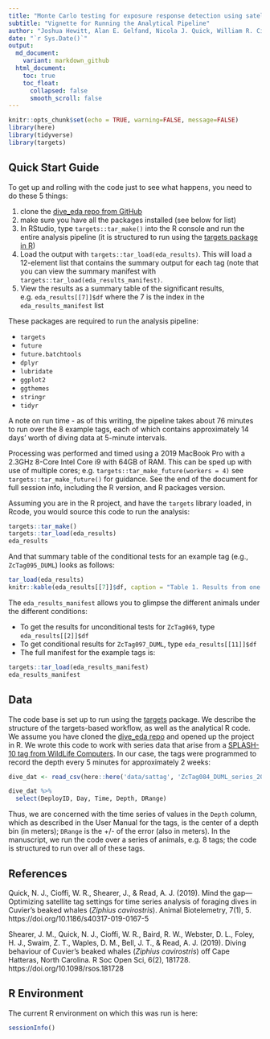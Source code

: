 ```yaml
---
title: "Monte Carlo testing for exposure response detection using satellite tag data"
subtitle: "Vignette for Running the Analytical Pipeline"
author: "Joshua Hewitt, Alan E. Gelfand, Nicola J. Quick, William R. Cioffi, Brandon L. Southall, Stacy L. DeRuiter, Robert S. Schick"
date: "`r Sys.Date()`"
output:
  md_document:
    variant: markdown_github
  html_document:
    toc: true
    toc_float:
      collapsed: false
      smooth_scroll: false
---
```



```r
knitr::opts_chunk$set(echo = TRUE, warning=FALSE, message=FALSE)
library(here)
library(tidyverse)
library(targets)
```

## Quick Start Guide
To get up and rolling with the code just to see what happens, you need to do these 5 things:

1. clone the [dive_eda repo from GitHub](https://github.com/jmhewitt/dive_eda)
2. make sure you have all the packages installed (see below for list)
3. In RStudio, type `targets::tar_make()` into the R console and run the entire analysis pipeline (it is structured to run using the [targets package in R](https://books.ropensci.org/targets/))
4. Load the output with `targets::tar_load(eda_results)`. This will load a 12-element list that contains the summary output for each tag (note that you can view the summary manifest with `targets::tar_load(eda_results_manifest)`. 
5. View the results as a summary table of the significant results, e.g. `eda_results[[7]]$df` where the 7 is the index in the `eda_results_manifest` list

These packages are required to run the analysis pipeline:

- `targets`
- `future`
- `future.batchtools`
- `dplyr`
- `lubridate`
- `ggplot2`
- `ggthemes`
- `stringr`
- `tidyr` 

A note on run time - as of this writing, the pipeline takes about 76 minutes to run over the 8 example tags, each of which contains approximately 14 days' worth of diving data at 5-minute intervals. 

Processing was performed and timed using a 2019 MacBook Pro with a 2.3GHz 8-Core Intel Core i9 with 64GB of RAM. This can be sped up with use of multiple cores; e.g. `targets::tar_make_future(workers = 4)` see `targets::tar_make_future()` for guidance. See the end of the document for full session info, including the R version, and R packages version.

Assuming you are in the R project, and have the `targets` library loaded, in Rcode, you would source this code to run the analysis:

```r
targets::tar_make()
targets::tar_load(eda_results) 
eda_results
```

And that summary table of the conditional tests for an example tag (e.g., `ZcTag095_DUML`) looks as follows:

```r
tar_load(eda_results) 
knitr::kable(eda_results[[7]]$df, caption = "Table 1. Results from one example whale (ZcTag095_DUML, conditional) indicates sigificance for each test-statistic across the 9 temporal windows. Results are significant at the 0.1 level if printed in table. The conditional tests represent pre-post pairs, where the 'pre' window must match the context of the diving state of the animal at the time of the exposure. See Section 2.2 of the manuscript for details. ")
```

The `eda_results_manifest` allows you to glimpse the different animals under the different conditions:

- To get the results for unconditional tests for `ZcTag069`, type `eda_results[[2]]$df` 
- To get conditional results for `ZcTag097_DUML`, type `eda_results[[11]]$df`
- The full manifest for the example tags is:

```r
targets::tar_load(eda_results_manifest)
eda_results_manifest
```


## Data
The code base is set up to run using the  [targets](https://books.ropensci.org/targets/) package. We describe the structure of the targets-based workflow, as well as the analytical R code. We assume you have cloned the [dive_eda repo](https://github.com/jmhewitt/dive_eda) and opened up the project in R. We wrote this code to work with series data that arise from a [SPLASH-10 tag from WildLife Computers](https://wildlifecomputers.com/our-tags/splash-archiving-tags/splash10/). In our case, the tags were programmed to record the depth every 5 minutes for approximately 2 weeks: 

```r
dive_dat <- read_csv(here::here('data/sattag', 'ZcTag084_DUML_series_20200108.csv'))

dive_dat %>% 
  select(DeployID, Day, Time, Depth, DRange)
```

Thus, we are concerned with the time series of values in the `Depth` column, which as described in the User Manual for the tags, is the center of a depth bin (in meters); `DRange` is the +/- of the error (also in meters). In the manuscript, we run the code over a series of animals, e.g. 8 tags; the code is structured to run over all of these tags.


## References
Quick, N. J., Cioffi, W. R., Shearer, J., & Read, A. J. (2019). Mind the gap—Optimizing satellite tag settings for time series analysis of foraging dives in Cuvier’s beaked whales (*Ziphius cavirostris*). Animal Biotelemetry, 7(1), 5. https://doi.org/10.1186/s40317-019-0167-5

Shearer, J. M., Quick, N. J., Cioffi, W. R., Baird, R. W., Webster, D. L., Foley, H. J., Swaim, Z. T., Waples, D. M., Bell, J. T., & Read, A. J. (2019). Diving behaviour of Cuvier’s beaked whales (*Ziphius cavirostris*) off Cape Hatteras, North Carolina. R Soc Open Sci, 6(2), 181728. https://doi.org/10.1098/rsos.181728

## R Environment
The current R environment on which this was run is here:

```r
sessionInfo()
```

